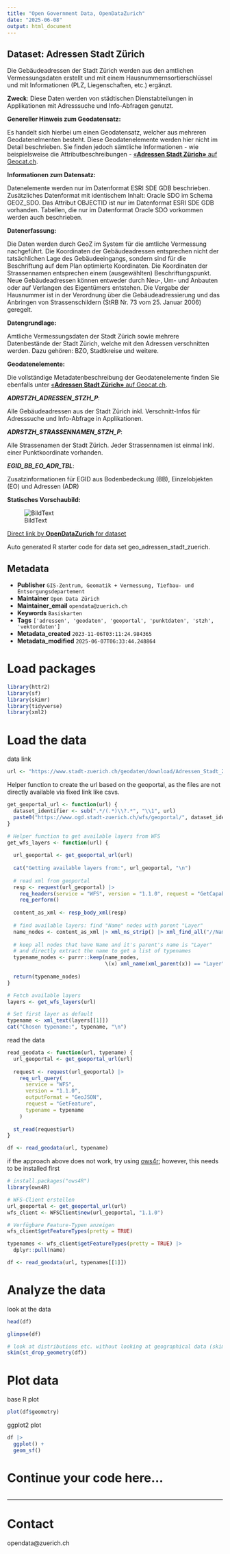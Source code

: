 ```yaml
---
title: "Open Government Data, OpenDataZurich"
date: "2025-06-08"
output: html_document
---
```


## Dataset: Adressen Stadt Zürich

Die Gebäudeadressen der Stadt Zürich werden aus den amtlichen Vermessungsdaten erstellt und mit einem Hausnummernsortierschlüssel und mit Informationen (PLZ, Liegenschaften, etc.) ergänzt.

**Zweck**: Diese Daten werden von städtischen Dienstabteilungen in Applikationen mit Adresssuche und Info-Abfragen genutzt.

**Genereller Hinweis zum Geodatensatz:**

Es handelt sich hierbei um einen Geodatensatz, welcher aus mehreren Geodatenelmenten besteht. Diese Geodatenelemente werden hier nicht im Detail beschrieben. Sie finden jedoch sämtliche Informationen - wie beispielsweise die Attributbeschreibungen - [«**Adressen Stadt Zürich»** auf Geocat.ch](https://www.geocat.ch/geonetwork/srv/ger/catalog.search#/metadata/69b679bb-f6e1-9267-354e-05196b272755).
			   

**Informationen zum Datensatz:**

Datenelemente werden nur im Datenformat ESRI SDE GDB beschrieben. 
Zusätzliches Datenformat mit identischem Inhalt: Oracle SDO im Schema GEOZ_SDO. 
Das Attribut OBJECTID ist nur im Datenformat ESRI SDE GDB vorhanden. Tabellen, die nur im Datenformat Oracle SDO vorkommen werden auch beschrieben.

**Datenerfassung:**

Die Daten werden durch GeoZ im System für die amtliche Vermessung nachgeführt. Die Koordinaten der Gebäudeadressen entsprechen nicht der tatsächlichen Lage des Gebäudeeingangs, sondern sind für die Beschriftung auf dem Plan optimierte Koordinaten. Die Koordinaten der Strassennamen entsprechen einem (ausgewählten) Beschriftungspunkt. Neue Gebäudeadressen können entweder durch Neu-, Um- und Anbauten oder auf Verlangen des Eigentümers entstehen. Die Vergabe der Hausnummer ist in der Verordnung über die Gebäudeadressierung und das Anbringen von Strassenschildern (StRB Nr. 73 vom 25. Januar 2006) geregelt.

**Datengrundlage:**

Amtliche Vermessungsdaten der Stadt Zürich sowie mehrere Datenbestände der Stadt Zürich, welche mit den Adressen verschnitten werden. Dazu gehören: BZO, Stadtkreise und weitere.

**Geodatenelemente:**

Die vollständige Metadatenbeschreibung der Geodatenelemente finden Sie ebenfalls unter [«**Adressen Stadt Zürich»** auf Geocat.ch](https://www.geocat.ch/geonetwork/srv/ger/md.viewer#/full_view/69b679bb-f6e1-9267-354e-05196b272755).

***ADRSTZH_ADRESSEN_STZH_P***: 

Alle Gebäudeadressen aus der Stadt Zürich inkl. Verschnitt-Infos für Adresssuche und Info-Abfrage in Applikationen.


***ADRSTZH_STRASSENNAMEN_STZH_P***: 

Alle Strassenamen der Stadt Zürich. Jeder Strassennamen ist einmal inkl. einer Punktkoordinate vorhanden.


***EGID_BB_EO_ADR_TBL***: 

Zusatzinformationen für EGID aus Bodenbedeckung (BB), Einzelobjekten (EO) und Adressen (ADR)




**Statisches Vorschaubild:**

![BildText](https://www.gis.stadt-zuerich.ch/zueriplan_docs/geocat/69b679bb-f6e1-9267-354e-05196b272755.png)



[Direct link by **OpenDataZurich** for dataset](https://data.stadt-zuerich.ch/dataset/geo_adressen_stadt_zuerich)

Auto generated R starter code for data set geo_adressen_stadt_zuerich.

## Metadata

- **Publisher** `GIS-Zentrum, Geomatik + Vermessung, Tiefbau- und Entsorgungsdepartement`
- **Maintainer** `Open Data Zürich`
- **Maintainer_email** `opendata@zuerich.ch`
- **Keywords** `Basis­karten`
- **Tags** `['adressen', 'geodaten', 'geoportal', 'punktdaten', 'stzh', 'vektordaten']`
- **Metadata_created** `2023-11-06T03:11:24.984365`
- **Metadata_modified** `2025-06-07T06:33:44.248864`


# Load packages

```r
library(httr2)
library(sf)
library(skimr)
library(tidyverse)
library(xml2)
```

# Load the data

data link
```r
url <- "https://www.stadt-zuerich.ch/geodaten/download/Adressen_Stadt_Zuerich?format=geojson_link"
```


Helper function to create the url based on the geoportal, as the files are not directly available via fixed link like csvs.
```r
get_geoportal_url <- function(url) {
  dataset_identifier <- sub(".*/(.*)\\?.*", "\\1", url)
  paste0("https://www.ogd.stadt-zuerich.ch/wfs/geoportal/", dataset_identifier)
}
```

```r
# Helper function to get available layers from WFS
get_wfs_layers <- function(url) {
  
  url_geoportal <- get_geoportal_url(url)
  
  cat("Getting available layers from:", url_geoportal, "\n")
  
  # read xml from geoportal
  resp <- request(url_geoportal) |> 
    req_headers(service = "WFS", version = "1.1.0", request = "GetCapabilities") |> 
    req_perform()
  
  content_as_xml <- resp_body_xml(resp)
  
  # find available layers: find "Name" nodes with parent "Layer"
  name_nodes <- content_as_xml |> xml_ns_strip() |> xml_find_all("//Name")
  
  # keep all nodes that have Name and it's parent's name is "Layer"
  # and directly extract the name to get a list of typenames
  typename_nodes <- purrr::keep(name_nodes,
                                \(x) xml_name(xml_parent(x)) == "Layer")
  
  return(typename_nodes)
}

# Fetch available layers
layers <- get_wfs_layers(url)

# Set first layer as default
typename <- xml_text(layers[[1]])
cat("Chosen typename:", typename, "\n")
```

read the data
```r
read_geodata <- function(url, typename) {
  url_geoportal <- get_geoportal_url(url)
  
  request <- request(url_geoportal) |>
    req_url_query(
      service = "WFS",
      version = "1.1.0",
      outputFormat = "GeoJSON",
      request = "GetFeature",
      typename = typename
    )
  
  st_read(request$url)
}

df <- read_geodata(url, typename)
```

if the approach above does not work, try using [ows4r](https://eblondel.github.io/ows4R/); however, this needs to be installed first
```r
# install.packages("ows4R")
library(ows4R)

# WFS-Client erstellen
url_geoportal <- get_geoportal_url(url)
wfs_client <- WFSClient$new(url_geoportal, "1.1.0")

# Verfügbare Feature-Typen anzeigen
wfs_client$getFeatureTypes(pretty = TRUE)

typenames <- wfs_client$getFeatureTypes(pretty = TRUE) |> 
  dplyr::pull(name)

df <- read_geodata(url, typenames[[1]])
```

# Analyze the data

look at the data
```r
head(df)
```

```r
glimpse(df)
```

```r
# look at distributions etc. without looking at geographical data (skim cannot deal with geometries)
skim(st_drop_geometry(df))
```

# Plot data

base R plot
```r
plot(df$geometry)
```

ggplot2 plot
```r
df |>
  ggplot() +
  geom_sf()
```

# Continue your code here...

```r

```

------------------------------------------------------------------------

# Contact

opendata@zuerich.ch
